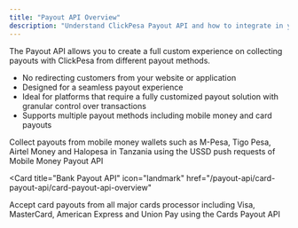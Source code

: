 ```yaml
---
title: "Payout API Overview"
description: "Understand ClickPesa Payout API and how to integrate in your application"
---
```


The Payout API allows you to create a full custom experience on collecting payouts with ClickPesa from different payout methods.

- No redirecting customers from your website or application
- Designed for a seamless payout experience
- Ideal for platforms that require a fully customized payout solution with granular control over transactions
- Supports multiple payout methods including mobile money and card payouts

<CardGroup cols={2}>
<Card
   title="Mobile Money Payout API"
   icon="mobile"
   href="/payout-api/mobile-money-payout-api/mobile-money-payout-api-overview"
>
Collect payouts from mobile money wallets such as M-Pesa, Tigo Pesa, Airtel Money and Halopesa in Tanzania using the USSD push requests of Mobile Money Payout API
</Card>

<Card
   title="Bank Payout API"
   icon="landmark"
   href="/payout-api/card-payout-api/card-payout-api-overview"
   >
Accept card payouts from all major cards processor including Visa, MasterCard, American Express and Union Pay using the Cards Payout API
</Card>
</CardGroup>
